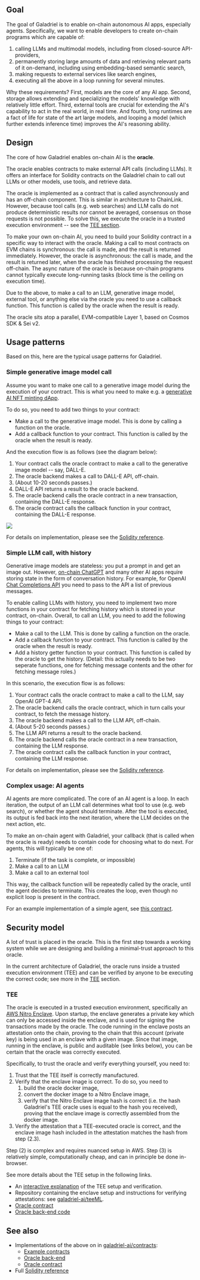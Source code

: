 
## Goal

The goal of Galadriel is to enable on-chain autonomous AI apps, especially agents. Specifically, we want to enable developers to create on-chain programs which are capable of:

1. calling LLMs and multimodal models, including from closed-source API-providers,
1. permanently storing large amounts of data and retrieving relevant parts of it on-demand, including using embedding-based semantic search,
1. making requests to external services like search engines,
1. executing all the above in a loop running for several minutes.

Why these requirements? First, models are the core of any AI app. Second, storage allows extending and specializing the models' knowledge with relatively little effort. Third, external tools are crucial for extending the AI's capability to act in the real world, in real time. And fourth, long runtimes are a fact of life for state of the art large models, and looping a model (which further extends inference time) improves the AI's reasoning ability.

## Design

The core of how Galadriel enables on-chain AI is the **oracle**.

The oracle enables contracts to make external API calls (including LLMs). It offers an interface for Solidity contracts on the Galadriel chain to call out LLMs or other models, use tools, and retrieve data.

The oracle is implemented as a contract that is called asynchronously and has an off-chain component. This is similar in architecture to ChainLink. However, because tool calls (e.g. web searches) and LLM calls do not produce deterministic results nor cannot be averaged, consensus on those requests is not possible. To solve this, we execute the oracle in a trusted execution environment -- see the [TEE section](#tee).

To make your own on-chain AI, you need to build your Solidity contract in a specific way to interact with the oracle. Making a call to most contracts on EVM chains is synchronous: the call is made, and the result is returned immediately. However, the oracle is asynchronous: the call is made, and the result is returned later, when the oracle has finished processing the request off-chain. The async nature of the oracle is because on-chain programs cannot typically execute long-running tasks (block time is the ceiling on execution time).

Due to the above, to make a call to an LLM, generative image model, external tool, or anything else via the oracle you need to use a callback function. This function is called by the oracle when the result is ready.

The oracle sits atop a parallel, EVM-compatible Layer 1, based on Cosmos SDK & Sei v2.

## Usage patterns

Based on this, here are the typical usage patterns for Galadriel.

### Simple generative image model call

Assume you want to make one call to a generative image model during the execution of your contract. This is what you need to make e.g. a [generative AI NFT minting dApp](/use-cases#generative-ai-nft-minter).

To do so, you need to add two things to your contract:

* Make a call to the generative image model. This is done by calling a function on the oracle.
* Add a callback function to your contract. This function is called by the oracle when the result is ready.

And the execution flow is as follows (see the diagram below):

1. Your contract calls the oracle contract to make a call to the generative image model -- say, DALL-E.
2. The oracle backend makes a call to DALL-E API, off-chain.
3. (About 10-20 seconds passes.)
4. DALL-E API returns a result to the oracle backend.
5. The oracle backend calls the oracle contract in a new transaction, containing the DALL-E response.
6. The oracle contract calls the callback function in your contract, containing the DALL-E response.

<img src="images/architecture.jpg" />

For details on implementation, please see the [Solidity reference](/reference).

### Simple LLM call, with history

Generative image models are stateless: you put a prompt in and get an image out. However, [on-chain ChatGPT](/use-cases#on-chain-chatgpt) and many other AI apps require storing state in the form of conversation history. For example, for OpenAI [Chat Completions API](https://platform.openai.com/docs/guides/text-generation/chat-completions-api) you need to pass to the API a list of previous messages.

To enable calling LLMs with history, you need to implement two more functions in your contract for fetching history which is stored in your contract, on-chain. Overall, to call an LLM, you need to add the following things to your contract:

* Make a call to the LLM. This is done by calling a function on the oracle.
* Add a callback function to your contract. This function is called by the oracle when the result is ready.
* Add a history getter function to your contract. This function is called by the oracle to get the history. (Detail: this actually needs to be two seperate functions, one for fetching message contents and the other for fetching message roles.)

In this scenario, the execution flow is as follows:

1. Your contract calls the oracle contract to make a call to the LLM, say OpenAI GPT-4 API.
2. The oracle backend calls the oracle contract, which in turn calls your contract, to fetch the message history.
3. The oracle backend makes a call to the LLM API, off-chain.
4. (About 5-20 seconds passes.)
5. The LLM API returns a result to the oracle backend.
6. The oracle backend calls the oracle contract in a new transaction, containing the LLM response.
7. The oracle contract calls the callback function in your contract, containing the LLM response.

For details on implementation, please see the [Solidity reference](/reference).

### Complex usage: AI agents

AI agents are more complicated. The core of an AI agent is a loop. In each iteration, the output of an LLM call determines what tool to use (e.g. web search), or whether the agent should terminate. After the tool is executed, its output is fed back into the next iteration, where the LLM decides on the next action, etc.

To make an on-chain agent with Galadriel, your callback (that is called when the oracle is ready) needs to contain code for choosing what to do next. For agents, this will typically be one of:

1. Terminate (if the task is complete, or impossible)
2. Make a call to an LLM
3. Make a call to an external tool

This way, the callback function will be repeatedly called by the oracle, until the agent decides to terminate. This creates the loop, even though no explicit loop is present in the contract.

For an example implementation of a simple agent, see [this contract](https://github.com/galadriel-ai/contracts/blob/main/contracts/contracts/Agent.sol).

## Security model

A lot of trust is placed in the oracle. This is the first step towards a working system while we are designing and building a minimal-trust approach to this oracle.

In the current architecture of Galadriel, the oracle runs inside a trusted execution environment (TEE) and can be verified by anyone to be executing the correct code; see more in the [TEE](#tee) section.

### TEE

The oracle is executed in a trusted execution environment, specifically an [AWS Nitro Enclave](https://aws.amazon.com/ec2/nitro/nitro-enclaves/). Upon startup, the enclave generates a private key which can only be accessed inside the enclave, and is used for signing the transactions made by the oracle. The code running in the enclave posts an attestation onto the chain, proving to the chain that this account (private key) is being used in an enclave with a given image. Since that image, running in the enclave, is public and auditable (see links below), you can be certain that the oracle was correctly executed.

Specifically, to trust the oracle and verify everything yourself, you need to:
1. Trust that the TEE itself is correctly manufactured.
2. Verify that the enclave image is correct. To do so, you need to
    1. build the oracle docker image,
    2. convert the docker image to a Nitro Enclave image,
    3. verify that the Nitro Enclave image hash is correct (i.e. the hash Galadriel's TEE oracle uses is equal to the hash you received), proving that the enclave image is correctly assembled from the docker image.
3. Verify the attestation that a TEE-executed oracle is correct, and the enclave image hash included in the attestation matches the hash from step (2.3).

Step (2) is complex and requires nuanced setup in AWS. Step (3) is relatively simple, computationally cheap, and can in principle be done in-browser.

See more details about the TEE setup in the following links.

* An [interactive explanation](https://teeml.galadriel.com/) of the TEE setup and verification.
* Repository containing the enclave setup and instructions for verifying attestations: see [galadriel-ai/teeML](https://github.com/galadriel-ai/teeML.git).
* [Oracle contract](https://github.com/galadriel-ai/contracts/blob/main/contracts/contracts/ChatOracle.sol)
* [Oracle back-end code](https://github.com/galadriel-ai/contracts/tree/main/oracles)


## See also

* Implementations of the above on in [galadriel-ai/contracts](https://github.com/galadriel-ai/contracts):
    * [Example contracts](https://github.com/galadriel-ai/contracts/tree/main/contracts/contracts)
    * [Oracle back-end](https://github.com/galadriel-ai/contracts/tree/main/oracles)
    * [Oracle contract](https://github.com/galadriel-ai/contracts/blob/main/contracts/contracts/ChatOracle.sol)
* Full [Solidity reference](/reference)